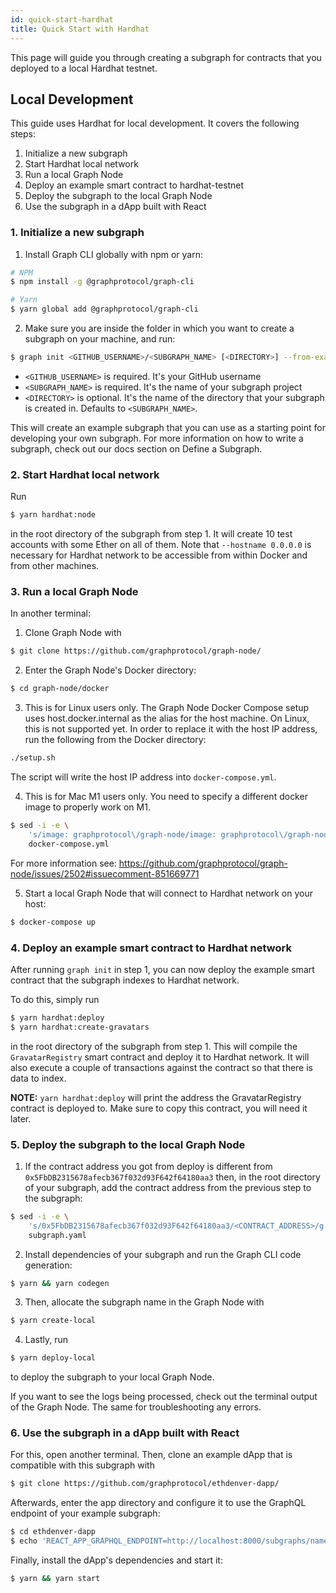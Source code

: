 ```yaml
---
id: quick-start-hardhat
title: Quick Start with Hardhat
---
```


This page will guide you through creating a subgraph for contracts that you deployed to a local Hardhat testnet.

## Local Development

This guide uses Hardhat for local development. It covers the following steps:

1. Initialize a new subgraph
2. Start Hardhat local network
3. Run a local Graph Node
4. Deploy an example smart contract to hardhat-testnet
5. Deploy the subgraph to the local Graph Node
6. Use the subgraph in a dApp built with React

### 1. Initialize a new subgraph
1. Install Graph CLI globally with npm or yarn:

```sh
# NPM
$ npm install -g @graphprotocol/graph-cli

# Yarn
$ yarn global add @graphprotocol/graph-cli
```

2. Make sure you are inside the folder in which you want to create a subgraph on your machine, and run:

```sh
$ graph init <GITHUB_USERNAME>/<SUBGRAPH_NAME> [<DIRECTORY>] --from-example=hardhat --studio
```

- `<GITHUB_USERNAME>` is required. It's your GitHub username
- `<SUBGRAPH_NAME>` is required. It's the name of your subgraph project
- `<DIRECTORY>` is optional. It's the name of the directory that your subgraph is created in. Defaults to `<SUBGRAPH_NAME>`.

This will create an example subgraph that you can use as a starting point for developing your own subgraph. For more information on how to write a subgraph, check out our docs section on Define a Subgraph.

### 2. Start Hardhat local network

Run

```sh
$ yarn hardhat:node
```

in the root directory of the subgraph from step 1. It will create 10 test accounts with some Ether on all of them. Note that `--hostname 0.0.0.0` is necessary for Hardhat network to be accessible from within Docker and from other machines.

### 3. Run a local Graph Node

In another terminal:

1. Clone Graph Node with

```sh
$ git clone https://github.com/graphprotocol/graph-node/
```

2. Enter the Graph Node's Docker directory:

```sh
$ cd graph-node/docker
```

3. This is for Linux users only. The Graph Node Docker Compose setup uses host.docker.internal as the alias for the host machine. On Linux, this is not supported yet. In order to replace it with the host IP address, run the following from the Docker directory:

```sh
./setup.sh
```

The script will write the host IP address into `docker-compose.yml`.

4. This is for Mac M1 users only. You need to specify a different docker image to properly work on M1.

```sh
$ sed -i -e \
    's/image: graphprotocol\/graph-node/image: graphprotocol\/graph-node:2c23cce/g' \
    docker-compose.yml
```

For more information see: https://github.com/graphprotocol/graph-node/issues/2502#issuecomment-851669771

5. Start a local Graph Node that will connect to Hardhat network on your host:

```sh
$ docker-compose up
```

### 4. Deploy an example smart contract to Hardhat network

After running `graph init` in step 1, you can now deploy the example smart contract that the subgraph indexes to Hardhat network.

To do this, simply run
```sh
$ yarn hardhat:deploy
$ yarn hardhat:create-gravatars

```

in the root directory of the subgraph from step 1. This will compile the `GravatarRegistry` smart contract and deploy it to Hardhat network. It will also execute a couple of transactions against the contract so that there is data to index.

**NOTE:** `yarn hardhat:deploy` will print the address the GravatarRegistry contract is deployed to. Make sure to copy this contract, you will need it later.

### 5. Deploy the subgraph to the local Graph Node

1. If the contract address you got from deploy is different from `0x5FbDB2315678afecb367f032d93F642f64180aa3` then, in the root directory of your subgraph, add the contract address from the previous step to the subgraph:

```sh
$ sed -i -e \
    's/0x5FbDB2315678afecb367f032d93F642f64180aa3/<CONTRACT_ADDRESS>/g' \
    subgraph.yaml
```

2. Install dependencies of your subgraph and run the Graph CLI code generation:

```sh
$ yarn && yarn codegen
```

3. Then, allocate the subgraph name in the Graph Node with

```sh
$ yarn create-local
```

4. Lastly, run

```sh
$ yarn deploy-local
```

to deploy the subgraph to your local Graph Node.

If you want to see the logs being processed, check out the terminal output of the Graph Node. The same for troubleshooting any errors.

### 6. Use the subgraph in a dApp built with React

For this, open another terminal. Then, clone an example dApp that is compatible with this subgraph with

```sh
$ git clone https://github.com/graphprotocol/ethdenver-dapp/
```

Afterwards, enter the app directory and configure it to use the GraphQL endpoint of your example subgraph:

```sh
$ cd ethdenver-dapp
$ echo 'REACT_APP_GRAPHQL_ENDPOINT=http://localhost:8000/subgraphs/name/<GITHUB_USERNAME>/<SUBGRAPH_NAME>' > .env
```

Finally, install the dApp's dependencies and start it:

```sh
$ yarn && yarn start
```
